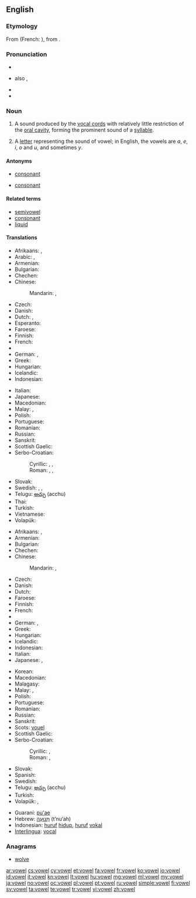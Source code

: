 ==English==
{{wikipedia}}

===Etymology===
From {{etyl|fro}} {{term|vouel|lang=fro}} (French: {{term|voyelle|lang=fr}}), from {{etyl|la}} {{term|vocalis|vōcālis|voiced|lang=la}}.

===Pronunciation===
* {{IPA|/ˈvaʊəl/}}
* {{a|US}} also {{IPA|/vaʊl/}}, {{X-SAMPA|/vaUl/}}
* {{audio|en-us-vowel.ogg|Audio (US)}}
* {{rhymes|aʊəl|aʊl}}

===Noun===
{{en-noun}}

# {{phonetics}} A sound produced by the [[vocal cords]] with relatively little restriction of the [[oral cavity]], forming the prominent sound of a [[syllable]].
# A [[letter]] representing the sound of vowel; in English, the vowels are ''a'', ''e'', ''i'', ''o'' and ''u'', and sometimes ''y''.

====Antonyms====
* {{sense|sound}} [[consonant]]
* {{sense|letter}} [[consonant]]

====Related terms====
* [[semivowel]]
* [[consonant]]
* [[liquid]]

====Translations====
{{trans-top|sound}}
* Afrikaans: {{t+|af|klinker}}, {{t+|af|vokaal}}
* Arabic: {{t-|ar|مصوت|m|tr=muṣawwat}}, {{t-|ar|حركة|f|tr=Háraka}}
* Armenian: {{t-|hy|ձայնավոր|tr=jaynavor}}
* Bulgarian: {{t+|bg|гласна|f|tr=glásna|sc=Cyrl}}
* Chechen: {{tø|ce|мукъаме}}
* Chinese:
*: Mandarin: {{t-|cmn|母音|tr=mǔyīn|sc=Hani}}, {{t-|cmn|元音|tr=yuányīn|sc=Hani}}
* Czech: {{t-|cs|samohláska|f}}
* Danish: {{t-|da|vokal|c}}
* Dutch: {{t+|nl|klinker|m}}, {{t-|nl|klinkerklank|m}}
* Esperanto: {{t-|eo|vokalo}}
* Faroese: {{t-|fo|sjálvljóð|n}}
* Finnish: {{t+|fi|vokaali}}
* French: {{t+|fr|voyelle|f}}
* {{trreq|Georgian}}
* German: {{t+|de|Vokal|m}}, {{t+|de|Selbstlaut|m}}
* Greek: {{t+|el|φωνήεν|n|tr=foníen|sc=Grek}}
* Hungarian: {{t+|hu|magánhangzó}}
* Icelandic: {{t+|is|sérhljóð|n}}
* Indonesian: {{t+|id|vokal}}
{{trans-mid}}
* Italian: {{t+|it|vocale|f}}
* Japanese: {{t+|ja|母音|tr=ぼいん, boin}}
* Macedonian: {{t-|mk|самогласка|f|tr=samóglaska}}
* Malay: {{t-|ms|bunyi hidup}}, {{t-|ms|vokal}}
* Polish: {{t+|pl|samogłoska|f}}
* Portuguese: {{t+|pt|vogal|f}}
* Romanian: {{t+|ro|vocală|f}}
* Russian: {{t+|ru|гласный|m|tr=glásnyj}}
* Sanskrit: {{t-|sa|स्वर|m|tr=svará|xs=Sanskrit}}
* Scottish Gaelic: {{t-|gd|fuaimreag|f|xs=Scottish Gaelic}}
* Serbo-Croatian:
*: Cyrillic: {{t-|sh|самоглас|m}}, {{t-|sh|самогласник|m|alt=са̏могласнӣк}}, {{t-|sh|вокал|m|alt=во̀ка̄л}}
*: Roman: {{t-|sh|samoglas|m}}, {{t-|sh|samoglasnik|m|alt=sȁmoglasnīk}}, {{t-|sh|vokal|m|alt=vòkāl}}
* Slovak: {{t-|sk|samohláska|f}}
* Swedish: {{t+|sv|vokal|c}}, {{t-|sv|vokalljud|n}}, {{t+|sv|självljud|n}} {{qualifier|archaic}}
* Telugu: [[అచ్చు]] (acchu)
* Thai: {{t-|th|สระ|tr=sàrà}}
* Turkish: {{t+|tr|ünlü}}
* Vietnamese: {{t+|vi|nguyên âm|xs=Vietnamese}}
* Volapük: {{t+|vo|vokat}}
{{trans-bottom}}

{{trans-top|letter}}
* Afrikaans: {{t+|af|klinker}}, {{t+|af|vokaal}}
* Armenian: {{t-|hy|ձայնավոր|tr=jaynavor}}
* Bulgarian: {{t+|bg|гласна|f|tr=glásna|sc=Cyrl}}
* Chechen: {{tø|ce|мукъаме}}
* Chinese:
*: Mandarin: {{t-|cmn|母音|tr=mǔyīn|sc=Hani}}, {{t-|cmn|元音|tr=yuányīn|sc=Hani}}
* Czech: {{t-|cs|samohláska|f}}
* Danish: {{t-|da|vokal|c}}
* Dutch: {{t+|nl|klinker|m}}
* Faroese: {{t-|fo|sjálvljóð|n}}
* Finnish: {{t+|fi|vokaali}}
* French: {{t+|fr|voyelle|f}}
* {{trreq|Georgian}}
* German: {{t+|de|Vokal|m}}, {{t+|de|Selbstlaut|m}}
* Greek: {{t+|el|φωνήεν|n|tr=foníen|sc=Grek}}
* Hungarian: {{t+|hu|magánhangzó}}
* Icelandic: {{t-|is|sérhljóði|m}}
* Indonesian: {{t+|id|vokal}}
* Italian: {{t+|it|vocale|f}}
* Japanese: {{t+|ja|母音|tr=ぼいん, boin}}, {{t-|ja|母音字|tr=ぼいんじ, boinji}}
{{trans-mid}}
* Korean: {{t+|ko|모음|tr=mo-eum,母音|sc=Kore}}
* Macedonian: {{t-|mk|самогласка|f|tr=samóglaska}}
* Malagasy: {{t+|mg|zanatsoratra}}
* Malay: {{t-|ms|huruf hidup}}, {{t-|ms|vokal}}
* Polish: {{t+|pl|samogłoska|f}}
* Portuguese: {{t+|pt|vogal|f}}
* Romanian: {{t+|ro|vocală|f}}
* Russian: {{t-|ru|гласная|f|tr=glásnaja}}
* Sanskrit: {{t-|sa|स्वर|m|tr=svará|xs=Sanskrit}}
* Scots: [[vouel]]
* Scottish Gaelic: {{t-|gd|fuaimreag|f|xs=Scottish Gaelic}}
* Serbo-Croatian:
*: Cyrillic: {{t-|sh|самоглас|m}}, {{t-|sh|самогласник|m|alt=са̏могласнӣк}}
*: Roman: {{t-|sh|samoglas|m}}, {{t-|sh|samoglasnik|m|alt=sȁmoglasnīk}}
* Slovak: {{t-|sk|samohláska|f}}
* Spanish: {{t+|es|vocal|m}}
* Swedish: {{t+|sv|vokal|c}}
* Telugu: [[అచ్చు]] (acchu)
* Turkish: {{t+|tr|ünlü}}
* Volapük: {{t+|vo|vokat}}, {{t-|vo|vokatatonat}}
{{trans-bottom}}

{{checktrans-top}}
* Guaraní: [[pu'ae]]
* Hebrew: [[תנועה|תְּנוּעָה]] (t’nu‘ah) {{f}}
* Indonesian: [[huruf]] [[hidup]], [[huruf]] [[vokal]]
* [[Interlingua]]: [[vocal#Interlingua|vocal]]
{{trans-bottom}}

===Anagrams===
* [[wolve#English|wolve]]

[[ar:vowel]]
[[cs:vowel]]
[[cy:vowel]]
[[et:vowel]]
[[fa:vowel]]
[[fr:vowel]]
[[ko:vowel]]
[[io:vowel]]
[[id:vowel]]
[[it:vowel]]
[[kn:vowel]]
[[lt:vowel]]
[[hu:vowel]]
[[mg:vowel]]
[[ml:vowel]]
[[my:vowel]]
[[ja:vowel]]
[[no:vowel]]
[[oc:vowel]]
[[pl:vowel]]
[[pt:vowel]]
[[ru:vowel]]
[[simple:vowel]]
[[fi:vowel]]
[[sv:vowel]]
[[ta:vowel]]
[[te:vowel]]
[[tr:vowel]]
[[vi:vowel]]
[[zh:vowel]]